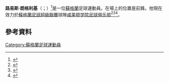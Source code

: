 '''路易斯·朗格利基'''（{{lang-en|Louis Longridge}}；{{bd|1991年|7月5日}}）<ref>{{soccerway|louis-longridge/237249}}</ref>是一位[[蘇格蘭|蘇格蘭]]足球運動員。在場上的位置是前鋒。他現在效力於[[蘇格蘭足球超級聯賽|蘇格蘭足球超級聯賽]]球隊[[咸美顿学院足球俱乐部|咸美顿学院足球俱乐部]]<ref>{{cite web|url=http://www.acciesfc.co.uk/index.php?option=com_content&view=article&id=1833:raith-rovers-2-accies-1&catid=77:season-2011-12|title=Raith Rovers 2 Accies 1|date=7 April 2012|publisher=Hamilton Academical F.C.|accessdate=2015-06-05|archive-date=2012-07-22|archive-url=https://archive.today/20120722113406/http://www.acciesfc.co.uk/index.php?option=com_content&view=article&id=1833:raith-rovers-2-accies-1&catid=77:season-2011-12|dead-url=yes}}</ref><ref>{{cite web|url=http://www.bbc.co.uk/sport/0/football/17641877|title=Raith Rovers 2–1 Hamilton|date=7 April 2012|publisher=BBC Sport}}</ref><ref name = "SB">{{soccerbase|64837}}</ref>。

==參考資料==
{{Reflist}}

{{DEFAULTSORT:Longridge, Louis}}
[[Category:蘇格蘭足球運動員|Category:蘇格蘭足球運動員]]